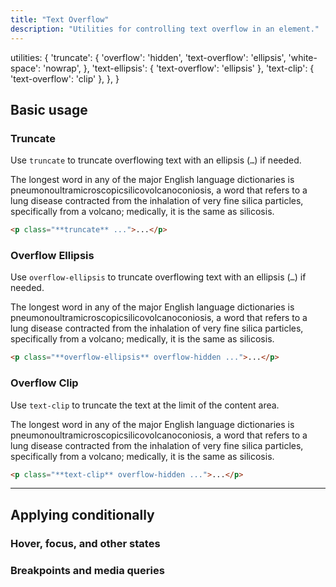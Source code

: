 ```yaml
---
title: "Text Overflow"
description: "Utilities for controlling text overflow in an element."
---
```



  utilities: {
    'truncate': {
      'overflow': 'hidden',
      'text-overflow': 'ellipsis',
      'white-space': 'nowrap',
    },
    'text-ellipsis': { 'text-overflow': 'ellipsis' },
    'text-clip': { 'text-overflow': 'clip' },
  },
}

## Basic usage

### Truncate

Use `truncate` to truncate overflowing text with an ellipsis (<code>…</code>) if needed.

<Example p="none">
  <div class="px-4 sm:px-0">
    <div class="mx-auto max-w-sm bg-white shadow-xl p-8 text-gray-700 text-sm leading-6 sm:text-base sm:leading-7">
      <p class="truncate">
        The longest word in any of the major English language dictionaries is <span class="text-gray-900 font-medium">pneumonoultramicroscopicsilicovolcanoconiosis,</span> a word that refers to a lung disease contracted from the inhalation of very fine silica particles, specifically from a volcano; medically, it is the same as silicosis.
      </p>
    </div>
  </div>
</Example>

```html
<p class="**truncate** ...">...</p>
```

### Overflow Ellipsis

Use `overflow-ellipsis` to truncate overflowing text with an ellipsis (<code>…</code>) if needed.

<Example p="none">
  <div class="px-4 sm:px-0">
    <div class="mx-auto max-w-sm bg-white shadow-xl p-8 text-gray-700 text-sm leading-6 sm:text-base sm:leading-7">
      <p class="overflow-ellipsis overflow-hidden">
        The longest word in any of the major English language dictionaries is <span class="text-gray-900 font-medium">pneumonoultramicroscopicsilicovolcanoconiosis,</span> a word that refers to a lung disease contracted from the inhalation of very fine silica particles, specifically from a volcano; medically, it is the same as silicosis.
      </p>
    </div>
  </div>
</Example>

```html
<p class="**overflow-ellipsis** overflow-hidden ...">...</p>
```

### Overflow Clip

Use `text-clip` to truncate the text at the limit of the content area.

<Example p="none">
  <div class="px-4 sm:px-0">
    <div class="mx-auto max-w-sm bg-white shadow-xl p-8 text-gray-700 text-sm leading-6 sm:text-base sm:leading-7">
      <p class="text-clip overflow-hidden">
        The longest word in any of the major English language dictionaries is <span class="text-gray-900 font-medium">pneumonoultramicroscopicsilicovolcanoconiosis,</span> a word that refers to a lung disease contracted from the inhalation of very fine silica particles, specifically from a volcano; medically, it is the same as silicosis.
      </p>
    </div>
  </div>
</Example>

```html
<p class="**text-clip** overflow-hidden ...">...</p>
```

---

## <Heading ignore>Applying conditionally</Heading>

### <Heading ignore>Hover, focus, and other states</Heading>

<HoverFocusAndOtherStates defaultClass="truncate" featuredClass="text-clip" element="p" />

### <Heading ignore>Breakpoints and media queries</Heading>

<BreakpointsAndMediaQueries defaultClass="truncate" featuredClass="text-clip" element="p" />
